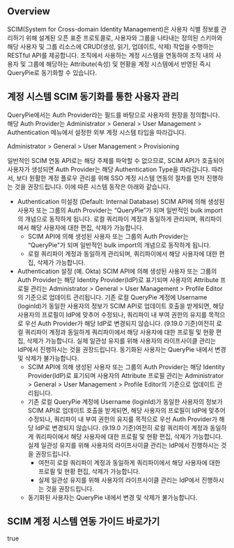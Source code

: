 ## Overview
SCIM(System for Cross-domain Identity Management)은 사용자 식별 정보를 관리하기 위해 설계된 오픈 표준 프로토콜로, 사용자와 그룹을 나타내는 정의된 스키마와 해당 사용자 및 그룹 리소스에 CRUD(생성, 읽기, 업데이트, 삭제) 작업을 수행하는 RESTful API를 제공합니다. 조직에서 사용하는 계정 시스템을 연동하여 조직 내의 사용자 및 그룹에 해당하는 Attribute(속성) 및 현황을 계정 시스템에서 반영된 즉시 QueryPie로 동기화할 수 있습니다. 

## 계정 시스템 SCIM 동기화를 통한 사용자 관리
QueryPie에서는 Auth Provider라는 필드를 바탕으로 사용자의 원장을 정의합니다. 해당 Auth Provider는 Administrator > General > User Management > Authentication 메뉴에서 설정한 외부 계정 시스템 타입을 따라갑니다. 

Administrator > General > User Management > Provisioning

일반적인 SCIM 연동 API로는 해당 주체를 파악할 수 없으므로, SCIM API가 호출되어 사용자가 생성되면 Auth Provider는 해당 Authentication Type을 따라갑니다. 따라서, 보다 원활한 계정 플로우 관리를 위해 SSO 계정 시스템 연동의 절차를 먼저 진행하는 것을 권장드립니다. 이에 따른 시스템 동작은 아래와 같습니다. 

* Authentication 미설정 (Default: Internal Database) SCIM API에 의해 생성된 사용자 또는 그룹의 Auth Provider는 “QueryPie”가 되며 일반적인 bulk import의 개념으로 동작하게 됩니다. 로컬 쿼리파이 계정과 동일하게 관리되며, 쿼리파이에서 해당 사용자에 대한 편집, 삭제가 가능합니다. 
  * SCIM API에 의해 생성된 사용자 또는 그룹의 Auth Provider는 “QueryPie”가 되며 일반적인 bulk import의 개념으로 동작하게 됩니다. 
  * 로컬 쿼리파이 계정과 동일하게 관리되며, 쿼리파이에서 해당 사용자에 대한 편집, 삭제가 가능합니다. 
* Authentication 설정 (예. Okta) SCIM API에 의해 생성된 사용자 또는 그룹의 Auth Provider는 해당 Identity Provider(IdP)로 표기되며 사용자의 Attribute 프로필 관리는 Administrator > General > User Management > Profile Editor의 기준으로 업데이트 관리됩니다. 기존 로컬 QueryPie 계정에 Username (loginId)가 동일한 사용자의 정보가 SCIM API로 업데이트 호출을 받게되면, 해당 사용자의 프로필이 IdP에 맞추어 수정되나, 쿼리파이 내 부여 권한의 유지를 목적으로 우선 Auth Provider가 해당 IdP로 변경되지 않습니다. (9.19.0 기준)여전히 로컬 쿼리파이 계정과 동일하게 쿼리파이에서 해당 사용자에 대한 프로필 및 현황 편집, 삭제가 가능합니다. 실제 일관성 유지를 위해 사용자의 라이프사이클 관리는 IdP에서 진행하시는 것을 권장드립니다.   동기화된 사용자는 QueryPie 내에서 변경 및 삭제가 불가능합니다.
  * SCIM API에 의해 생성된 사용자 또는 그룹의 Auth Provider는 해당 Identity Provider(IdP)로 표기되며 사용자의 Attribute 프로필 관리는 Administrator > General > User Management > Profile Editor의 기준으로 업데이트 관리됩니다. 
  * 기존 로컬 QueryPie 계정에 Username (loginId)가 동일한 사용자의 정보가 SCIM API로 업데이트 호출을 받게되면, 해당 사용자의 프로필이 IdP에 맞추어 수정되나, 쿼리파이 내 부여 권한의 유지를 목적으로 우선 Auth Provider가 해당 IdP로 변경되지 않습니다. (9.19.0 기준)여전히 로컬 쿼리파이 계정과 동일하게 쿼리파이에서 해당 사용자에 대한 프로필 및 현황 편집, 삭제가 가능합니다. 실제 일관성 유지를 위해 사용자의 라이프사이클 관리는 IdP에서 진행하시는 것을 권장드립니다.   
    * 여전히 로컬 쿼리파이 계정과 동일하게 쿼리파이에서 해당 사용자에 대한 프로필 및 현황 편집, 삭제가 가능합니다. 
    * 실제 일관성 유지를 위해 사용자의 라이프사이클 관리는 IdP에서 진행하시는 것을 권장드립니다.   
  * 동기화된 사용자는 QueryPie 내에서 변경 및 삭제가 불가능합니다.

## SCIM 계정 시스템 연동 가이드 바로가기
true